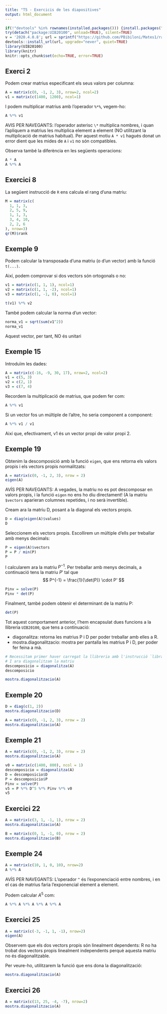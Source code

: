 ```yaml
---
title: "T5 - Exercicis de les diapositives"
output: html_document
---
```


```r
if(!"devtools" %in% rownames(installed.packages())) {install.packages("devtools")}
try(detach("package:UIB20100", unload=TRUE), silent=TRUE)
v = '2020.4.0.8'; url = sprintf("https://github.com/PBibiloni/Mates1/raw/master/pkg/libt_%s.tar.gz", v)
devtools::install_url(url, upgrade="never", quiet=TRUE)
library(UIB20100)
library(knitr)
knitr::opts_chunk$set(echo=TRUE, error=TRUE)
```



## Exerci 2

Podem crear matrius especificant els seus valors per columna:

```r
A = matrix(c(0, -1, 2, 3), nrow=2, ncol=2)
v1 = matrix(c(1400, 1200), ncol=1)
```

I podem multiplicar matrius amb l'operador `%*%`, vegem-ho:

```r
A %*% v1
```

AVIS PER NAVEGANTS: l'operador asterisc `\*` multiplica nombres, i quan l'apliquem a matrius les multiplica element a element (NO utilitzant la multiplicació de matrius habitual). Per aquest motiu `A * v1` hagués donat un error dient que les mides de `A` i `v1` no són compatibles.

Observa també la diferència en les següents operacions:

```r
A * A
A %*% A
```

## Exercici 8

La següent instrucció de `R` ens calcula el rang d'una matriu:

```r
M = matrix(c(
  1, 1, 3,
  2, 5, 9,
  1, 1, 3, 
  3, 4, 10,
  2, 2, 6
), nrow=3)
qr(M)$rank
```


## Exemple 9

Podem calcular la transposada d'una matriu (o d'un vector) amb la funció `t(...)`.

Així, podem comprovar si dos vectors són ortogonals o no:

```r
v1 = matrix(c(1, 1, 1), ncol=1)
v2 = matrix(c(1, 1, -2), ncol=1)
v3 = matrix(c(1, -1, 0), ncol=1)

t(v1) %*% v2
```

També podem calcular la norma d'un vector:

```r
norma_v1 = sqrt(sum(v1^2))
norma_v1
```

Aquest vector, per tant, NO és unitari


## Exemple 15

Introduïm les dades: 

```r
A = matrix(c(-16, -9, 30, 17), nrow=2, ncol=2)
v1 = c(5, 3)
v2 = c(2, 1)
v3 = c(7, 4)
```


Recordem la multiplicació de matrius, que podem fer com:

```r
A %*% v1
```


Si un vector fos un múltiple de l'altre, ho seria component a component:

```r
A %*% v1 / v1
```

Així que, efectivament, v1 és un vector propi de valor propi 2. 



## Exemple 19

Obtenim la descomposició amb la funció `eigen`, que ens retorna els valors propis i els vectors propis normalitzats:

```r
A = matrix(c(0, -1, 2, 3), nrow = 2)
eigen(A)
```

AVÍS PER NAVEGANTS: A vegades, la matriu no es pot descomposar en valors propis, i la funció `eigen` no ens ho diu directament! (A la matriu `$vectors` aparieran columnes repetides, i no serà invertible).

Cream ara la matriu D, posant a la diagonal els vectors propis.

```r
D = diag(eigen(A)$values)
D
```


Seleccionem els vectors propis. Escollirem un múltiple d'ells per treballar amb menys decimals:

```r
P = eigen(A)$vectors
P = P / min(P)
P
```


I calcularem ara la matriu $P^{-1}$. Per treballar amb menys decimals, a continuació tens la matriu $P'$ tal que
$$ P^{-1} = \frac{1}{\det(P)} \cdot P' $$

```r
Pinv = solve(P)
Pinv * det(P)
```

Finalment, també podem obtenir el determinant de la matriu P:

```r
det(P)
```


Tot aquest comportament anterior, l'hem encapsulat dues funcions a la llibreria `UIB20100`, que tens a continuació:

* diagonalitza: retorna les matrius P i D per poder treballar amb elles a R.
* mostra.diagonalitzacio: mostra per pantalla les matrius P i D, per poder fer feina a mà.

```r
# Necessitam primer haver carregat la llibreria amb l'instrucció `library(UIB20100)` (ho hem fet al primer chunk)
# I ara diagonalitzam la matriu
descomposicio = diagonalitza(A)
descomposicio
```


```r
mostra.diagonalitzacio(A)
```




## Exemple 20

```r
D = diag(c(1, 2))
mostra.diagonalitzacio(D)
```


```r
A = matrix(c(0, -1, 2, 3), nrow = 2)
mostra.diagonalitzacio(A)
```


## Exemple 21

```r
A = matrix(c(0, -1, 2, 3), nrow = 2)
mostra.diagonalitzacio(A)
```

```r
v0 = matrix(c(1400, 800), ncol = 1)
descomposicio = diagonalitza(A)
D = descomposicio$D
P = descomposicio$P
Pinv = solve(P)
v5 = P %*% D^5 %*% Pinv %*% v0
v5
```


## Exercici 22

```r
A = matrix(c(3, 1, -1, 1), nrow = 2)
mostra.diagonalitzacio(A)
```

```r
B = matrix(c(0, 1, -1, 0), nrow = 2)
mostra.diagonalitzacio(B)
```


## Exemple 24

```r
A = matrix(c(10, 1, 0, 10), nrow=2)
A %*% A
```

AVÍS PER NAVEGANTS: L'operador `^` és l'exponenciació entre nombres, i en el cas de matrius faria l'exponencial element a element.

Podem calcular $A^5$ com:

```r
A %*% A %*% A %*% A %*% A
```



## Exercici 25

```r
A = matrix(c(-3, -1, 1, -1), nrow=2)
eigen(A)
```

Observem que els dos vectors propis són linealment dependents: R no ha trobat dos vectors propis linealment independents perquè aquesta matriu no és diagonalitzable.

Per veure-ho, utilitzarem la funció que ens dona la diagonalització:

```r
mostra.diagonalitzacio(A)
```





## Exercici 26

```r
A = matrix(c(13, 25, -4, -7), nrow=2)
mostra.diagonalitzacio(A)
```
